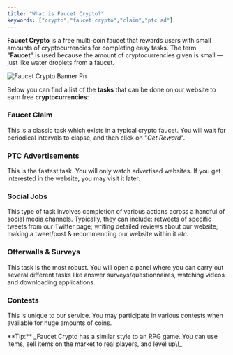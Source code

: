 ```yaml
---
title: "What is Faucet Crypto?"
keywords: ["crypto","faucet crypto","claim","ptc ad"]
---
```


**Faucet Crypto** is a free multi-coin faucet that rewards users with small amounts of cryptocurrencies for completing easy tasks. The term "**Faucet**" is used because the amount of cryptocurrencies given is small — just like water droplets from a faucet.

![Faucet Crypto Banner Pn](/images/FaucetCrypto-banner.png)

Below you can find a list of the **tasks** that can be done on our website to earn free **cryptocurrencies**:

### **Faucet Claim**

This is a classic task which exists in a typical crypto faucet. You will wait for periodical intervals to elapse, and then click on "_Get Reward_".

### **PTC Advertisements** 

This is the fastest task. You will only watch advertised websites. If you get interested in the website, you may visit it later.

### **Social Jobs**

This type of task involves completion of various actions across a handful of social media channels. Typically, they can include: retweets of specific tweets from our Twitter page; writing detailed reviews about our website; making a tweet/post & recommending our website within it _etc._

### **Offerwalls & Surveys**

This task is the most robust. You will open a panel where you can carry out several different tasks like answer surveys/questionnaires, watching videos and downloading applications. 

### **Contests**

This is unique to our service. You may participate in various contests when available for huge amounts of coins.

<Note>
  **Tip:** _Faucet Crypto has a similar style to an RPG game. You can use items, sell items on the market to real players, and level up\!_
</Note>